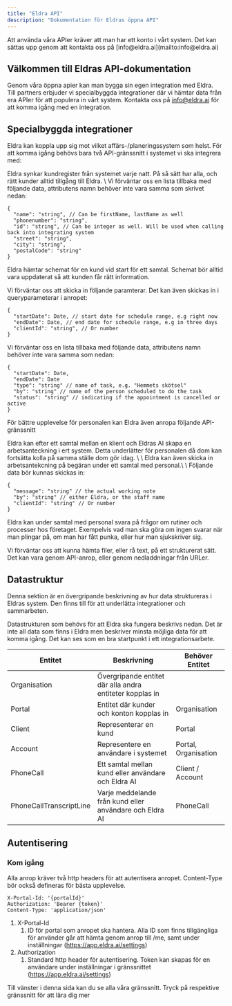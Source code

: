 ```yaml
---
title: "Eldra API"
description: "Dokumentation för Eldras öppna API"
---
```


<Note>
  Att använda våra APIer kräver att man har ett konto i vårt system. Det kan sättas upp genom att kontakta oss på [info@eldra.ai](mailto:info@eldra.ai)
</Note>

## Välkommen till Eldras API-dokumentation

Genom våra öppna apier kan man bygga sin egen integration med Eldra. \
Till partners erbjuder vi specialbyggda integrationer där vi hämtar data från era APIer för att populera in vårt system. Kontakta oss på [info@eldra.ai](mailto:info@eldra.ai) för att komma igång med en integration.

## Specialbyggda integrationer

Eldra kan koppla upp sig mot vilket affärs-/planeringssystem som helst. För att komma igång behövs bara två API-gränssnitt i systemet vi ska integrera med:

<Accordion title="Hämta alla kunder">
  Eldra synkar kundregister från systemet varje natt. På så sätt har alla, och rätt kunder alltid tillgång till Eldra. \
  Vi förväntar oss en lista tillbaka med följande data, attributens namn behöver inte vara samma som skrivet nedan:

  ```
  {
  	"name": "string", // Can be firstName, lastName as well
  	"phonenumber": "string",
  	"id": "string", // Can be integer as well. Will be used when calling back into integrating system
  	"street": "string",
  	"city": "string",
  	"postalCode": "string"
  }
  ```
</Accordion>

<Accordion title="Hämta aktuellt schema">
  Eldra hämtar schemat för en kund vid start för ett samtal. Schemat bör alltid vara uppdaterat så att kunden får rätt information. 

  Vi förväntar oss att skicka in följande paramterar. Det kan även skickas in i queryparameterar i anropet:

  ```
  {
  	"startDate": Date, // start date for schedule range, e.g right now
  	"endDate": Date, // end date for schedule range, e.g in three days
  	"clientId": "string", // Or number
  }
  ```

  Vi förväntar oss en lista tillbaka med följande data, attributens namn behöver inte vara samma som nedan:

  ```
  {
  	"startDate": Date,
  	"endDate": Date
  	"type": "string" // name of task, e.g. "Hemmets skötsel"
  	"by": "string" // name of the person scheduled to do the task
  	"status": "string" // indicating if the appointment is cancelled or active
  }
  ```
</Accordion>

För bättre upplevelse för personalen kan Eldra även anropa följande API-gränssnitt

<Accordion title="Skapa arbetsanteckning">
  Eldra kan efter ett samtal mellan en klient och Eldras AI skapa en arbetsanteckning i ert system. Detta underlätter för personalen då dom kan fortsätta kolla på samma ställe dom gör idag. \
  \
  Eldra kan även skicka in arbetsantekcning på begäran under ett samtal med personal.\
  \
  Följande data bör kunnas skickas in:

  ```
  {
  	"message": "string" // the actual working note
  	"by": "string" // either Eldra, or the staff name
  	"clientId": "string" // Or number
  }
  ```
</Accordion>

<Accordion title="Hämta kunskapsbas">
  Eldra kan under samtal med personal svara på frågor om rutiner och processer hos företaget. Exempelvis vad man ska göra om ingen svarar när man plingar på, om man har fått punka, eller hur man sjukskriver sig. 

  Vi förväntar oss att kunna hämta filer, eller rå text, på ett strukturerat sätt. Det kan vara genom API-anrop, eller genom nedladdningar från URLer. 
</Accordion>

## Datastruktur

<Info>
  Denna sektion är en övergripande beskrivning av hur data struktureras i Eldras system. Den finns till för att underlätta integrationer och sammarbeten.
</Info>

Datastrukturen som behövs för att Eldra ska fungera beskrivs nedan. Det är inte all data som finns i Eldra men beskriver minsta möjliga data för att komma igång. Det kan ses som en bra startpunkt i ett integrationsarbete.

| Entitet                 | Beskrivning                                              | Behöver Entitet      |
| ----------------------- | -------------------------------------------------------- | -------------------- |
| Organisation            | Övergripande entitet där alla andra entiteter kopplas in |                      |
| Portal                  | Entitet där kunder och konton kopplas in                 | Organisation         |
| Client                  | Representerar en kund                                    | Portal               |
| Account                 | Representere en användare i systemet                     | Portal, Organisation |
| PhoneCall               | Ett samtal mellan kund eller användare och Eldra AI      | Client / Account     |
| PhoneCallTranscriptLine | Varje meddelande från kund eller användare och Eldra AI  | PhoneCall            |

## Autentisering

### Kom igång

<Accordion title="Autentisering" icon="user">
  Alla anrop kräver två http headers för att autentisera anropet. Content-Type bör också defineras för bästa upplevelse.

  ```
  X-Portal-Id: '{portalId}'
  Authorization: 'Bearer {token}'
  Content-Type: 'application/json'
  ```

  1. X-Portal-Id
     1. ID för portal som anropet ska hantera. Alla ID som finns tillgängliga för använder går att hämta genom anrop till /me, samt under inställningar (https://app.eldra.ai/settings)
  1. Authorization
     1. Standard http header för autentisering. Token kan skapas för en användare under inställningar i gränssnittet (https://app.eldra.ai/settings)
</Accordion>

<Accordion title="Upptäck våra gränssnitt" icon="sparkles">
  Till vänster i denna sida kan du se alla våra gränssnitt. Tryck på respektive gränssnitt för att lära dig mer
</Accordion>